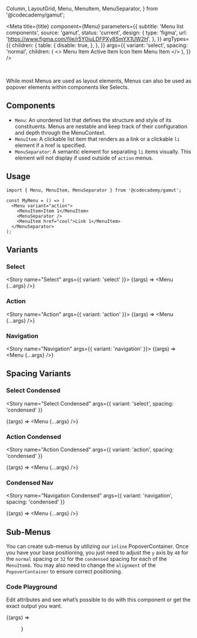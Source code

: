   Column,
  LayoutGrid,
  Menu,
  MenuItem,
  MenuSeparator,
} from '@codecademy/gamut';


<Meta
  title={title}
  component={Menu}
  parameters={{
    subtitle: 'Menu list components',
    source: 'gamut',
    status: 'current',
    design: {
      type: 'figma',
      url: 'https://www.figma.com/file/r5Y0iuLDFPXy8SmYX1UW2H',
    },
  }}
  argTypes={{
    children: {
      table: {
        disable: true,
      },
    },
  }}
  args={{
    variant: 'select',
    spacing: 'normal',
    children: (
      <>
        <MenuItem>Menu Item</MenuItem>
        <MenuItem active>Active Item</MenuItem>
        <MenuSeparator />
        <MenuItem icon={MultipleUsersIcon}>Icon Item</MenuItem>
        <MenuItem>Menu Item</MenuItem>
      </>
    ),
  }}
/>

<br />

While most Menus are used as layout elements, Menus can also be used as popover elements within components like Selects.

## Components

- `Menu`: An unordered list that defines the structure and style of its constituents. Menus are nestable and keep track of their configuration and depth through the MenuContext.
- `MenuItem`: A clickable list item that renders as a link or a clickable `li` element if a href is specified.
- `MenuSeparator`: A semantic element for separating `li` items visually. This element will not display if used outside of `action` menus.

## Usage

```tsx
import { Menu, MenuItem, MenuSeparator } from '@codecademy/gamut';

const MyMenu = () => (
  <Menu variant="action">
    <MenuItem>Item 1</MenuItem>
    <MenuSeparator />
    <MenuItem href="cool">Link 1</MenuItem>
  </MenuSeparator>
);
```

## Variants

<LayoutGrid gap={32} py={24}>
<Column size={4} variant={false} mx={8}>

### Select

<Story name="Select" args={{ variant: 'select' }}>
  {(args) => <Menu {...args} />}
</Story>

</Column>
<Column size={4} variant={false}>

### Action

<Story name="Action" args={{ variant: 'action' }}>
  {(args) => <Menu {...args} />}
</Story>

</Column>
<Column size={4} variant={false}>

### Navigation

<Story name="Navigation" args={{ variant: 'navigation' }}>
  {(args) => <Menu {...args} />}
</Story>

</Column>
</LayoutGrid>

## Spacing Variants

<LayoutGrid gap={32} py={24}>
<Column size={4} variant={false}>

### Select Condensed

<Story
  name="Select Condensed"
  args={{ variant: 'select', spacing: 'condensed' }}
>
  {(args) => <Menu {...args} />}
</Story>

</Column>
<Column size={4} variant={false}>

### Action Condensed

<Story
  name="Action Condensed"
  args={{ variant: 'action', spacing: 'condensed' }}
>
  {(args) => <Menu {...args} />}
</Story>

</Column>
<Column size={4} variant={false}>

### Condensed Nav

<Story
  name="Navigation Condensed"
  args={{ variant: 'navigation', spacing: 'condensed' }}
>
  {(args) => <Menu {...args} />}
</Story>

</Column>
</LayoutGrid>

## Sub-Menus

You can create sub-menus by utilizing our `inline` <LinkTo kind="Atoms/PopoverContainer">PopoverContainer</LinkTo>. Once you have your base positioning, you just need to adjust the `y` axis by `48` for the `normal` spacing or `32` for the `condensed` spacing for each of the `MenuItem`s. You may also need to change the `alignment` of the `PopoverContainer` to ensure correct positioning.

<PopoverMenuExample />

### Code Playground

Edit attributes and see what’s possible to do with this component or get the exact output you want.

<Canvas>
  <Story name="Menu">{(args) => <Menu {...args} />}</Story>
</Canvas>

<PropsTable story="Menu" />
